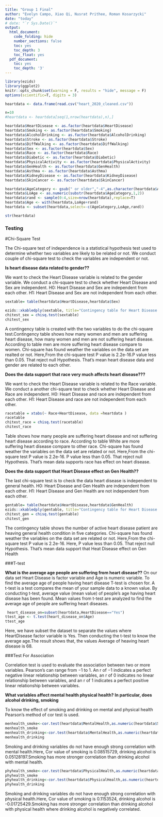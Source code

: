 ```yaml
---
title: "Group 1 Final"
author: "Evelyn Campo, Xiao Qi, Nusrat Prithee, Roman Kosarzycki"
date: "today"
# date: "`r Sys.Date()`"
output:
  html_document:
    code_folding: hide
    number_sections: false
    toc: yes
    toc_depth: 3
    toc_float: yes
  pdf_document:
    toc: yes
    toc_depth: '3'
---
```


```r
library(ezids)
library(ggplot2)
knitr::opts_chunk$set(warning = F, results = "hide", message = F)
options(scientific=T, digits = 3) 
```


```r

heartdata <- data.frame(read.csv("heart_2020_cleaned.csv"))

n=10
#heartdata <- heartdata[seq(1,nrow(heartdata),n),]

heartdata$HeartDisease <- as.factor(heartdata$HeartDisease)
heartdata$Smoking <- as.factor(heartdata$Smoking)
heartdata$AlcoholDrinking <- as.factor(heartdata$AlcoholDrinking)
heartdata$Stroke <- as.factor(heartdata$Stroke)
heartdata$DiffWalking <- as.factor(heartdata$DiffWalking)
heartdata$Sex <- as.factor(heartdata$Sex)
heartdata$Race <- as.factor(heartdata$Race)
heartdata$Diabetic <- as.factor(heartdata$Diabetic)
heartdata$PhysicalActivity <- as.factor(heartdata$PhysicalActivity)
heartdata$GenHealth <- as.factor(heartdata$GenHealth)
heartdata$Asthma <- as.factor(heartdata$Asthma)
heartdata$KidneyDisease <- as.factor(heartdata$KidneyDisease)
heartdata$SkinCancer <- as.factor(heartdata$SkinCancer)

heartdata$AgeCategory <- gsub(" or older","-4",as.character(heartdata$AgeCategory))
heartdata$LoAge <- as.numeric(substr(heartdata$AgeCategory,1,2))
heartdata$rand <- sample(0:4,size=nrow(heartdata),replace=T)
heartdata$Age <- with(heartdata,LoAge+rand)
heartdata <- subset(heartdata,select=-c(AgeCategory,LoAge,rand))

str(heartdata)

```
### Testing

#Chi-Square Test

The Chi-square test of independence is a statistical hypothesis test used to determine whether two variables are likely to be related or not. We conduct couple of chi-square test to check the variables are independent or not.

**Is heart disease data related to gender??**

We want to check the Heart Disease variable is related to the gender variable. We conduct a chi-square test to check whether Heart Disease and Sex are independent. 
H0: Heart Disease and Sex are independent from each other. 
H1: Heart Disease and Sex are not independent from each other.

```r
sextable= table(heartdata$HeartDisease,heartdata$Sex)

ezids::xkabledply(sextable, title="Contingency table for Heart Disease  vs Gender ")
chitest_sex = chisq.test(sextable)
chitest_sex

```
A contingency table is created with the two variables to do the chi-square test.Contingency table shows how many women and men are suffering heart disease, how many women and men are not suffering heart disease. According to table men are more suffering heart disease compare to women. Chi-square has found weather the variables on the data set are realted or not. Here,From the chi-square test P value is 2.2e-16.P value less than 0.05. That reject null Hypothesis. That's mean heart disease data and gender are related to each other.

**Does the data support that race very much affects heart disease???**

We want to check the Heart Disease variable is related to the Race variable. We conduct a another chi-square test to check whether Heart Disease and Race are independent. 
H0: Heart Disease and race are independent from each other. 
H1: Heart Disease and race are not independent from each other.

```r
racetable = xtabs(~ Race+HeartDisease, data =heartdata )
racetable
chitest_race = chisq.test(racetable)
chitest_race
```
Table shows how many people are suffering heart disease and not suffering heart disease according to race. According to table White are more suffering heart disease compare to other race. Chi-square has found weather the variables on the data set are related or not. Here,From the chi-square test P value is 2.2e-16. P value less than 0.05. That reject null Hypothesis. That's mean data supports race has effect on heart disease.

**Does the data support that Heart Disease effect on Gen Health??**

The last chi-square test is to check the data heart disease is independent to general health.
H0: Heart Disease and Gen Health are independent from each other. 
H1: Heart Disease and Gen Health are not independent from each other.
```r
gentable= table(heartdata$HeartDisease,heartdata$GenHealth)
ezids::xkabledply(gentable, title="Contingency table for Heart Disease  vs Gen Health ")
chitest_gen = chisq.test(gentable)
chitest_gen
```
The contingency table shows the number of active heart disease patient are heaving general health condition in five categories. Chi-square has found weather the variables on the data set are related or not. Here,From the chi-square test P value is 2.2e-16. Here, P value less than 0.05. That reject null Hypothesis. That's mean data support that Heat Disease effect on Gen Health

###T-test

**What is the average age people are suffering from heart disease??**
On our data set Heart Disease is factor variable and Age is numeric variable. To find the average age of people having heart disease T-test is chosen for. A t-test is a  test compares the mean of your sample data to a known value. By conducting t-test, average  value (mean value) of people's age having heart disease has been found. Mean values from t-test are analyzed to find the  average age of people are suffering heart diseases. 
```r
 heart_disease_on=subset(heartdata,HeartDisease=="Yes")
ttest_age <- t.test(heart_disease_on$Age)
ttest_age
```
Here, we have subset the dataset to separate the values where HeartDisease factor variable is Yes. Then conducting the t-test to know the average age.The result shows that, the values Average of heaving heart disease is 68.

###Test For Association

Correlation test is used to evaluate the association between two or more variables.
Pearson's  can range from −1 to 1. An r of −1 indicates a perfect negative linear relationship between variables, an r of 0 indicates no linear relationship between variables, and an r of 1 indicates a perfect positive linear relationship between variables.

**What variables affect mental health physical health? In particular, does alcohol drinking, smoking**

To know the effect of smoking and drinking on mental and physical health Pearson's method of cor test is used.
```r
menhealth_smoke<-cor.test(heartdata$MentalHealth,as.numeric(heartdata$Smoking), method="pearson")
menhealth_smoke
menhealth_drinking<-cor.test(heartdata$MentalHealth,as.numeric(heartdata$AlcoholDrinking), method="pearson")
menhealth_drinking
```  
Smoking and drinking variables do not have enough strong correlation with mental health.Here, Cor value of smoking is 0.08515729, drinking alcohol is 0.05128197.Smoking has more stronger correlation than drinking alcohol with mental health.
```r
phyhealth_smoke<-cor.test(heartdata$PhysicalHealth,as.numeric(heartdata$Smoking), method="pearson")
phyhealth_smoke
phyhealth_drinking<-cor.test(heartdata$PhysicalHealth,as.numeric(heartdata$AlcoholDrinking), method="pearson")
phyhealth_drinking
```
Smoking and drinking variables do not have enough strong correlation with physical health.Here, Cor value of smoking is 0.1153524, drinking alcohol is -0.01725429.Smoking has more stronger correlation than drinking alcohol with physical health where drinking alcohol is negatively correlated.


